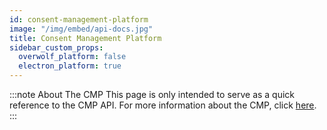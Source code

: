 ```yaml
---
id: consent-management-platform
image: "/img/embed/api-docs.jpg"
title: Consent Management Platform
sidebar_custom_props:
  overwolf_platform: false
  electron_platform: true
---
```


:::note About The CMP
This page is only intended to serve as a quick reference to the CMP API.
For more information about the CMP, click [here](/tools/ow-electron/consent-management-platform).
:::


<API/>